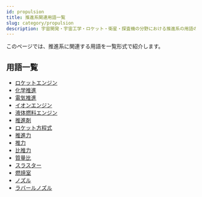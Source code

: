 ```yaml
---
id: propulsion
title: 推進系関連用語一覧
slug: category/propulsion
description: 宇宙開発・宇宙工学・ロケット・衛星・探査機の分野における推進系の用語の一覧です．意味・定義・概要・説明ページへと移ることができます．
---
```



<Head>
  <script type="application/ld+json">
    {`{
      "@context": "https://schema.org",
      "@type": "DefinedTerm",
      "name": "推進系関連用語一覧",
      "inDefinedTermSet": "https://www.space-portal.org",
      "termCode": "category/propulsion",
      "description": "宇宙開発・宇宙工学・ロケット・衛星・探査機の分野における推進系用語の一覧です．意味・定義・概要・説明ページへと移ることができます．",
      "url": "https://www.space-portal.org/docs/category/propulsion"
    }`}
  </script>
</Head>

このページでは、推進系に関連する用語を一覧形式で紹介します。

## 用語一覧

- [ロケットエンジン](docs/rocket/propulsion/rocket-engine)
- [化学推進](docs/rocket/propulsion/type/chemical-propulsion)
- [電気推進](docs/rocket/propulsion/type/electric-propulsion)
- [イオンエンジン](docs/rocket/propulsion/type/ion-engine)
- [液体燃料エンジン](docs/rocket/propulsion/type/liquid-engine) 
- [推進剤](docs/rocket/propulsion/system/propellant)
- [ロケット方程式](docs/rocket/propulsion/system/rocket-equation)
- [推進力](docs/rocket/propulsion/system/propulsion)
- [推力](docs/rocket/propulsion/system/thrust)
- [比推力](docs/rocket/propulsion/system/isp)
- [質量比](docs/rocket/propulsion/system/mass-ratio)
- [スラスター](docs/rocket/propulsion/system/thruster)
- [燃焼室](docs/rocket/propulsion/system/combustion-chamber)
- [ノズル](docs/rocket/propulsion/system/nozzle)
- [ラバールノズル](docs/rocket/propulsion/system/laval-nozzle)